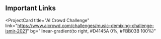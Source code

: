 ## Important Links

<ProjectCard
  title="AI Crowd Challenge"
  link="https://www.aicrowd.com/challenges/music-demixing-challenge-ismir-2021"
  bg="linear-gradient(to right, #D4145A 0%, #FBB03B 100%)"
>
</ProjectCard>
<ProjectCard
  title="ISMIR Website"
  link="https://ismir2021.github.io/"
  bg="linear-gradient(to right, #662D8C 0%, #ED1E79 100%)"
>
</ProjectCard>

